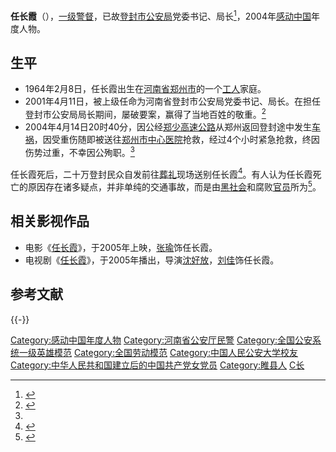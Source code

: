 {{otheruselist|生前任河南省登封市公安局局长的任长霞|2005年上映的据此事例改编的同名电影|任长霞 (电影)|2005年播出的据此事例改编的同名电视剧|任长霞 (电视剧)}}
{{Infobox officeholder
|姓名 = 任长霞
|后缀尊称 = [[一级警督|一级警督]]
|图像 = Ren Chang Xia.jpg
|图像大小 = 200px
|职务 = 登封市公安局党委书记、局长
|就任日期 = 2001年4月11日
|卸任日期 = 2004年4月13日
|籍贯 = [[河南|河南]][[睢县|睢县]]
|出生日期 = 1964年2月8日
|出生地点 = {{CHN}}[[河南省|河南省]][[郑州市|郑州市]]
|逝世日期 = {{Death date and age|2004|4|13|1964|2|8}}
|逝世地点 = {{CHN}}[[河南省|河南省]][[郑州市中心医院|郑州市中心医院]]
|死因 = [[交通事故|交通事故]]
|国籍 = {{PRC}}
|政党 = {{CPC}}
}}

'''任长霞'''（{{bd|1964年|2月8日|2004年|4月13日|catIdx=R任}}），[[一级警督|一级警督]]，已故[[登封市|登封市]][[公安局|公安局]]党委书记、局长<ref name="事迹">{{cite web |title=任长霞事迹 |url=http://news.sohu.com/2004/06/03/91/news220379163.shtml |access-date=2021-05-16 |archive-date=2016-07-12 |archive-url=https://web.archive.org/web/20160712213729/http://news.sohu.com/2004/06/03/91/news220379163.shtml |dead-url=no }}</ref>，2004年[[感动中国|感动中国]]年度人物。

== 生平 ==
*1964年2月8日，任长霞出生在[[河南省|河南省]][[郑州市|郑州市]]的一个[[工人|工人]]家庭。
*2001年4月11日，被上级任命为河南省登封市公安局党委书记、局长。在担任登封市公安局局长期间，屡破要案，赢得了当地百姓的敬重。<ref>{{cite web |title=【庆祝建党百年 致敬公安英雄 】“女包公”任长霞的为民情怀 |url=https://www.163.com/dy/article/G5SAFA9P05149HIL.html |access-date=2021-05-16 |archive-date=2021-05-16 |archive-url=https://web.archive.org/web/20210516201801/https://www.163.com/dy/article/G5SAFA9P05149HIL.html |dead-url=no }}</ref>
*2004年4月14日20时40分，因公经[[郑少高速公路|郑少高速公路]]从郑州返回登封途中发生[[车祸|车祸]]，因受重伤随即被送往[[郑州市中心医院|郑州市中心医院]]抢救，经过4个小时紧急抢救，终因伤势过重，不幸因公殉职。<ref name="事迹" />

任长霞死后，二十万登封民众自发前往[[葬礼|葬礼]]现场送别任长霞<ref>{{cite web |title=万众洒泪送别好公安局长任长霞 |url=http://www.dzwww.com/xinwen/xinwenzhuanti/xjxjy/xf/t20050126_951459.htm |access-date=2021-05-16 |archive-date=2021-05-16 |archive-url=https://web.archive.org/web/20210516145654/http://www.dzwww.com/xinwen/xinwenzhuanti/xjxjy/xf/t20050126_951459.htm |dead-url=no }}</ref>。有人认为任长霞死亡的原因存在诸多疑点，并非单纯的交通事故，而是由[[黑社会|黑社会]]和腐败[[官员|官员]]所为<ref>{{cite web |title=任长霞死亡真相——幕后真凶是到底谁？ |url=http://www.waihuigu.net/gundong/20190826/947122.html |access-date=2021-05-16 |archive-date=2021-05-16 |archive-url=https://web.archive.org/web/20210516150320/http://www.waihuigu.net/gundong/20190826/947122.html |dead-url=no }}</ref>。

== 相关影视作品 ==
*电影《[[任长霞_(电影)|任长霞]]》，于2005年上映，[[张瑜_(演员)|张瑜]]饰任长霞。
*电视剧《[[任长霞_(电视剧)|任长霞]]》，于2005年播出，导演[[沈好放|沈好放]]，[[刘佳_(1960年)|刘佳]]饰任长霞。

== 参考文献 ==
{{Reflist}}

{{Wikiquote}}

{{-}}
{{感動中國}}
{{DEFAULTSORT:Ren任长霞}}
[[Category:感动中国年度人物|Category:感动中国年度人物]]
[[Category:河南省公安厅民警|Category:河南省公安厅民警]]
[[Category:全国公安系统一级英雄模范|Category:全国公安系统一级英雄模范]]
[[Category:全国劳动模范|Category:全国劳动模范]]
[[Category:中国人民公安大学校友|Category:中国人民公安大学校友]]
[[Category:中华人民共和国建立后的中国共产党女党员|Category:中华人民共和国建立后的中国共产党女党员]]
[[Category:睢县人|Category:睢县人]]
[[Category:任姓|C长]]